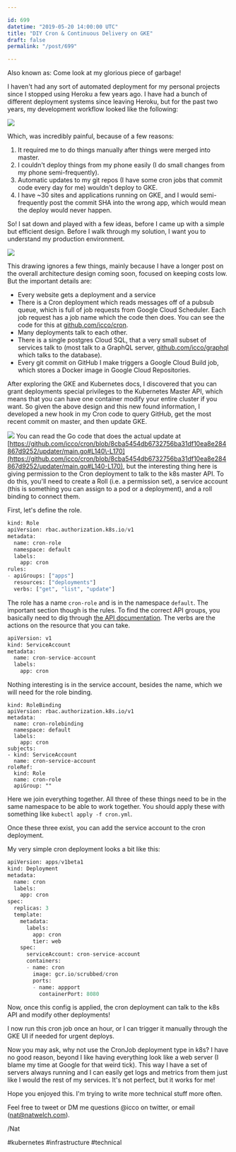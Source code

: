 ```yaml
---

id: 699
datetime: "2019-05-20 14:00:00 UTC"
title: "DIY Cron & Continuous Delivery on GKE"
draft: false
permalink: "/post/699"

---
```


Also known as: Come look at my glorious piece of garbage\!

I haven't had any sort of automated deployment for my personal projects since I stopped using Heroku a few years ago. I have had a bunch of different deployment systems since leaving Heroku, but for the past two years, my development workflow looked like the following:

![](https://storage.googleapis.com/icco-cloud/photos/2019/d01ff2aa-7983-4623-af23-db4ba7142287.png)

Which, was incredibly painful, because of a few reasons: 

1. It required me to do things manually after things were merged into master.
1. I couldn't deploy things from my phone easily \(I do small changes from my phone semi\-frequently\).
1. Automatic updates to my git repos \(I have some cron jobs that commit code every day for me\) wouldn't deploy to GKE.
1. I have ~30 sites and applications running on GKE, and I would semi\-frequently post the commit SHA into the wrong app, which would mean the deploy would never happen.


So\! I sat down and played with a few ideas, before I came up with a simple but efficient design. Before I walk through my solution, I want you to understand my production environment.

![](https://storage.googleapis.com/icco-cloud/photos/2019/591f036c-fdc2-40ac-ba6d-c12c07ccd9d0.png)

This drawing ignores a few things, mainly because I have a longer post on the overall architecture design coming soon, focused on keeping costs low. But the important details are:

* Every website gets a deployment and a service
* There is a Cron deployment which reads messages off of a pubsub queue, which is full of job requests from Google Cloud Scheduler. Each job request has a job name which the code then does. You can see the code for this at [github.com/icco/cron](https://github.com/icco/cron).
* Many deployments talk to each other.
* There is a single postgres Cloud SQL, that a very small subset of services talk to \(most talk to a GraphQL server, [github.com/icco/graphql](https://github.com/icco/graphql) which talks to the database\).
* Every git commit on GitHub I make triggers a Google Cloud Build job, which stores a Docker image in Google Cloud Repositories.


After exploring the GKE and Kubernetes docs, I discovered that you can grant deployments special privileges to the Kubernetes Master API, which means that you can have one container modify your entire cluster if you want. So given the above design and this new found information, I developed a new hook in my Cron code to query GitHub, get the most recent commit on master, and then update GKE.

![](https://storage.googleapis.com/icco-cloud/photos/2019/5da1666b-c8d4-4349-acbd-ce69b65311d8.png)
You can read the Go code that does the actual update at [https://github.com/icco/cron/blob/8cba5454db6732756ba31df10ea8e284867d9252/updater/main.go#L140\-L170](https://github.com/icco/cron/blob/8cba5454db6732756ba31df10ea8e284867d9252/updater/main.go#L140-L170), but the interesting thing here is giving permission to the Cron deployment to talk to the k8s master API. To do this, you'll need to create a Roll \(i.e. a permission set\), a service account \(this is something you can assign to a pod or a deployment\), and a roll binding to connect them.

First, let's define the role. 
```python
kind: Role
apiVersion: rbac.authorization.k8s.io/v1
metadata:
  name: cron-role
  namespace: default
  labels:
    app: cron
rules:
- apiGroups: ["apps"]
  resources: ["deployments"]
  verbs: ["get", "list", "update"]
```

The role has a name `cron-role` and is in the namespace `default`. The important section though is the rules. To find the correct API groups, you basically need to dig through [the API documentation](https://kubernetes.io/docs/reference/generated/kubernetes-api/v1.12/#deployment-v1-apps). The verbs are the actions on the resource that you can take.

```python
apiVersion: v1
kind: ServiceAccount
metadata:
  name: cron-service-account
  labels:
    app: cron
```

Nothing interesting is in the service account, besides the name, which we will need for the role binding.

```
kind: RoleBinding
apiVersion: rbac.authorization.k8s.io/v1
metadata:
  name: cron-rolebinding
  namespace: default
  labels:
    app: cron
subjects:
- kind: ServiceAccount
  name: cron-service-account
roleRef:
  kind: Role
  name: cron-role
  apiGroup: ""
```

Here we join everything together. All three of these things need to be in the same namespace to be able to work together. You should apply these with something like `kubectl apply -f cron.yml`. 

Once these three exist, you can add the service account to the cron deployment.

My very simple cron deployment looks a bit like this:

```python
apiVersion: apps/v1beta1
kind: Deployment
metadata:
  name: cron
  labels:
    app: cron
spec:
  replicas: 3
  template:
    metadata:
      labels:
        app: cron
        tier: web
    spec:
      serviceAccount: cron-service-account
      containers:
      - name: cron
        image: gcr.io/scrubbed/cron
        ports:
        - name: appport
          containerPort: 8080
```

Now, once this config is applied, the cron deployment can talk to the k8s API and modify other deployments\!

I now run this cron job once an hour, or I can trigger it manually through the GKE UI if needed for urgent deploys. 

Now you may ask, why not use the CronJob deployment type in k8s? I have no good reason, beyond I like having everything look like a web server \(I blame my time at Google for that weird tick\). This way I have a set of servers always running and I can easily get logs and metrics from them just like I would the rest of my services. It's not perfect, but it works for me\!

Hope you enjoyed this. I'm trying to write more technical stuff more often.

Feel free to tweet or DM me questions @icco on twitter, or email \(nat@natwelch.com\).

/Nat

#kubernetes #infrastructure #technical
